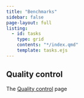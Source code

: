```yaml
---
title: "Benchmarks"
sidebar: false
page-layout: full
listing:
  - id: tasks
    type: grid
    contents: "*/index.qmd"
    template: tasks.ejs
---
```


:::{#tasks}
:::

## Quality control

The [Quality control](quality_control.qmd) page 